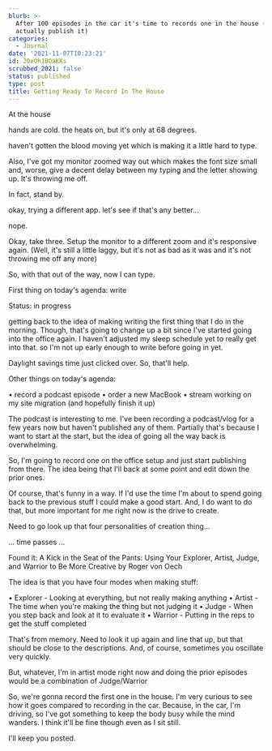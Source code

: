 ```yaml
---
blurb: >-
  After 100 episodes in the car it's time to records one in the house (and
  actually publish it)
categories:
  - Journal
date: '2021-11-07T10:23:21'
id: 20eOh1BOaKKs
scrubbed_2021: false
status: published
type: post
title: Getting Ready To Record In The House
---
```


At the house

hands are cold. the heats on, but it's only at 68 degrees. 

haven't gotten the blood moving yet which is making it a little hard to type. 

Also, I've got my monitor zoomed way out which makes the font size small and, worse, give a decent delay between my typing and the letter showing up. It's throwing me off. 

In fact, stand by.

okay, trying a different app. let's see if that's any better... 

nope.

Okay, take three. Setup the monitor to a different zoom and it's responsive again. (Well, it's still a little laggy, but it's not as bad as it was and it's not throwing me off any more)

So, with that out of the way, now I can type. 

First thing on today's agenda: write 

Status: in progress

getting back to the idea of making writing the first thing that I do in the morning. Though, that's going to change up a bit since I've started going into the office again. I haven't adjusted my sleep schedule yet to really get into that. so I'm not up early enough to write before going in yet. 

Daylight savings time just clicked over. So, that'll help. 

Other things on today's agenda:

• record a podcast episode 
• order a new MacBook
• stream working on my site migration (and hopefully finish it up)

The podcast is interesting to me. I've been recording a podcast/vlog for a few years now but haven't published any of them. Partially that's because I want to start at the start, but the idea of going all the way back is overwhelming. 

So, I'm going to record one on the office setup and just start publishing from there. The idea being that I'll back at some point and edit down the prior ones. 

Of course, that's funny in a way. If I'd use the time I'm about to spend going back to the previous stuff I could make a good start. And, I do want to do that, but more important for me right now is the drive to create. 

Need to go look up that four personalities of creation thing...

... time passes ...

Found it: A Kick in the Seat of the Pants: Using Your Explorer, Artist, Judge, and Warrior to Be More Creative by Roger von Oech

The idea is that you have four modes when making stuff:

• Explorer - Looking at everything, but not really making anything
• Artist - The time when you're making the thing but not judging it
• Judge - When you step back and look at it to evaluate it
• Warrior - Putting in the reps to get the stuff completed

That's from memory. Need to look it up again and line that up, but that should be close to the descriptions. And, of course, sometimes you oscillate very quickly. 

But, whatever, I'm in artist mode right now and doing the prior episodes would be a combination of Judge/Warrior

So, we're gonna record the first one in the house. I'm very curious to see how it goes compared to recording in the car. Because, in the car, I'm driving, so I've got something to keep the body busy while the mind wanders. I think it'll be fine though even as I sit still.

I'll keep you posted.
